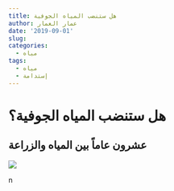 ```yaml
---
title: هل ستنضب المياه الجوفية
author: عمار العمار
date: '2019-09-01'
slug: 
categories:
  - مياه  
tags:
  - مياه
  - إستدامة
---
```

<p dir="rtl">  
# هل ستنضب المياه الجوفية؟

## عشرون عاماً بين المياه والزراعة

![](img/cover.jpg)
 
n

</p>  






